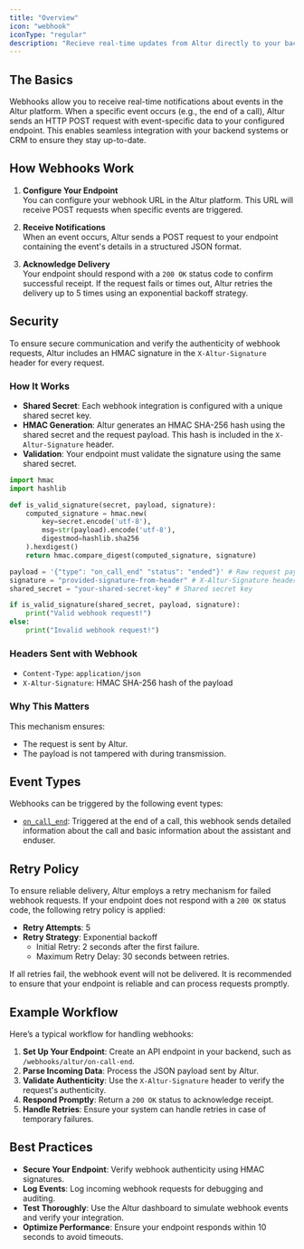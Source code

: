 ```yaml
---
title: "Overview"
icon: "webhook"
iconType: "regular"
description: "Recieve real-time updates from Altur directly to your backend or CRM."
---
```


## The Basics

Webhooks allow you to receive real-time notifications about events in the Altur platform. When a specific event occurs (e.g., the end of a call), Altur sends an HTTP POST request with event-specific data to your configured endpoint. This enables seamless integration with your backend systems or CRM to ensure they stay up-to-date.

## How Webhooks Work

1. **Configure Your Endpoint**  
    You can configure your webhook URL in the Altur platform. This URL will receive POST requests when specific events are triggered.

2. **Receive Notifications**  
    When an event occurs, Altur sends a POST request to your endpoint containing the event's details in a structured JSON format.

3. **Acknowledge Delivery**  
    Your endpoint should respond with a `200 OK` status code to confirm successful receipt. If the request fails or times out, Altur retries the delivery up to 5 times using an exponential backoff strategy.

## Security

To ensure secure communication and verify the authenticity of webhook requests, Altur includes an HMAC signature in the `X-Altur-Signature` header for every request.

### How It Works
- **Shared Secret**: Each webhook integration is configured with a unique shared secret key.
- **HMAC Generation**: Altur generates an HMAC SHA-256 hash using the shared secret and the request payload. This hash is included in the `X-Altur-Signature` header.
- **Validation**: Your endpoint must validate the signature using the same shared secret.

```python Validation Function Example
import hmac
import hashlib

def is_valid_signature(secret, payload, signature):
    computed_signature = hmac.new(
        key=secret.encode('utf-8'),
        msg=str(payload).encode('utf-8'),
        digestmod=hashlib.sha256
    ).hexdigest()
    return hmac.compare_digest(computed_signature, signature)
```

```python Example Usage
payload = '{"type": "on_call_end" "status": "ended"}' # Raw request payload
signature = "provided-signature-from-header" # X-Altur-Signature header
shared_secret = "your-shared-secret-key" # Shared secret key

if is_valid_signature(shared_secret, payload, signature):
    print("Valid webhook request!")
else:
    print("Invalid webhook request!")
```

### Headers Sent with Webhook
- `Content-Type`: `application/json`
- `X-Altur-Signature`: HMAC SHA-256 hash of the payload

### Why This Matters

This mechanism ensures:
- The request is sent by Altur.
- The payload is not tampered with during transmission.

## Event Types

Webhooks can be triggered by the following event types:

- [`on_call_end`](https://docs.altur.io/api-reference/webhooks/on-call-end): Triggered at the end of a call, this webhook sends detailed information about the call and basic information about the assistant and enduser.

## Retry Policy

To ensure reliable delivery, Altur employs a retry mechanism for failed webhook requests. If your endpoint does not respond with a `200 OK` status code, the following retry policy is applied:

- **Retry Attempts**: 5
- **Retry Strategy**: Exponential backoff
  - Initial Retry: 2 seconds after the first failure.
  - Maximum Retry Delay: 30 seconds between retries.

If all retries fail, the webhook event will not be delivered. It is recommended to ensure that your endpoint is reliable and can process requests promptly.

## Example Workflow

Here’s a typical workflow for handling webhooks:

1. **Set Up Your Endpoint**: Create an API endpoint in your backend, such as `/webhooks/altur/on-call-end`.
2. **Parse Incoming Data**: Process the JSON payload sent by Altur.
3. **Validate Authenticity**: Use the `X-Altur-Signature` header to verify the request's authenticity.
4. **Respond Promptly**: Return a `200 OK` status to acknowledge receipt.
5. **Handle Retries**: Ensure your system can handle retries in case of temporary failures.

## Best Practices

- **Secure Your Endpoint**: Verify webhook authenticity using HMAC signatures.
- **Log Events**: Log incoming webhook requests for debugging and auditing.
- **Test Thoroughly**: Use the Altur dashboard to simulate webhook events and verify your integration.
- **Optimize Performance**: Ensure your endpoint responds within 10 seconds to avoid timeouts.